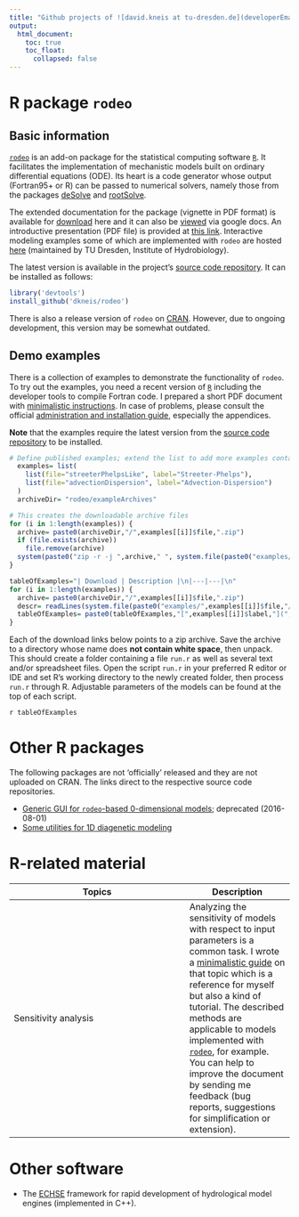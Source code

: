 ```yaml
---
title: "Github projects of ![david.kneis at tu-dresden.de](developerEmail.gif)"
output:
  html_document:
    toc: true
    toc_float:
      collapsed: false
---
```


# R package `rodeo`

## Basic information
[`rodeo`](http://cran.r-project.org/package=rodeo) is an add-on package for the statistical computing software [`R`](https://www.r-project.org/). It facilitates the implementation of mechanistic models built on ordinary differential equations (ODE). Its heart is a code generator whose output (Fortran95+ or R) can be passed to numerical solvers, namely those from the packages [deSolve](http://cran.r-project.org/package=deSolve) and [rootSolve](http://cran.r-project.org/package=rootSolve).

The extended documentation for the package (vignette in PDF format) is available for [download](https://github.com/dkneis/rodeo/raw/master/vignettes/rodeo.pdf) here and it can also be [viewed](https://docs.google.com/viewer?url=https://github.com/dkneis/rodeo/raw/master/vignettes/rodeo.pdf) via google docs. An introductive presentation (PDF file) is provided at [this link](rodeo/presentations/seminarSIAM_20160503.pdf). Interactive modeling examples some of which are implemented with `rodeo` are hosted [here](http://limno-live.hydro.tu-dresden.de) (maintained by TU Dresden, Institute of Hydrobiology).

The latest version is available in the project's [source code repository](https://github.com/dkneis/rodeo). It can be installed as follows:

```r
library('devtools')
install_github('dkneis/rodeo')
```

There is also a release version of `rodeo` on [CRAN](http://cran.r-project.org/package=rodeo). However, due to ongoing development, this version may be somewhat outdated.

## Demo examples

There is a collection of examples to demonstrate the functionality of `rodeo`. To try out the examples, you need a recent version of [`R`](https://www.r-project.org/) including the developer tools to compile Fortran code. I prepared a short PDF document with [minimalistic instructions](rodeo/instructions/installShort.pdf). In case of problems, please consult the official [administration and installation guide](https://cran.r-project.org/doc/manuals/r-release/R-admin.html), especially the appendices.

**Note** that the examples require the latest version from the [source code repository](https://github.com/dkneis/rodeo) to be installed.

```r
# Define published examples; extend the list to add more examples contained in the rodeo/(inst/)examples
  examples= list(
    list(file="streeterPhelpsLike", label="Streeter-Phelps"),
    list(file="advectionDispersion", label="Advection-Dispersion")
  )
  archiveDir= "rodeo/exampleArchives"
```


```r
# This creates the downloadable archive files
for (i in 1:length(examples)) {
  archive= paste0(archiveDir,"/",examples[[i]]$file,".zip")
  if (file.exists(archive)) 
    file.remove(archive)
  system(paste0("zip -r -j ",archive," ", system.file(paste0("examples/",examples[[i]]$file), package="rodeo")))
}
```


```r
tableOfExamples="| Download | Description |\n|---|---|\n"
for (i in 1:length(examples)) {
  archive= paste0(archiveDir,"/",examples[[i]]$file,".zip")
  descr= readLines(system.file(paste0("examples/",examples[[i]]$file,"/README.txt"),package="rodeo"))
  tableOfExamples= paste0(tableOfExamples,"[",examples[[i]]$label,"](",archive,") | ",descr," |\n")
}
```

Each of the download links below points to a zip archive. Save the archive to a directory whose name does **not contain white space**, then unpack. This should create a folder containing a file `run.r` as well as several text and/or spreadsheet files. Open the script `run.r` in your preferred R editor or IDE and set R's working directory to the newly created folder, then process `run.r` through R. Adjustable parameters of the models can be found at the top of each script.

`r tableOfExamples`

# Other R packages

The following packages are not 'officially' released and they are not uploaded on CRAN. The links direct to the respective source code repositories.

* [Generic GUI for `rodeo`-based 0-dimensional models](https://github.com/dkneis/rodeoApp); deprecated (2016-08-01)
* [Some utilities for 1D diagenetic modeling](https://github.com/dkneis/diatools)

# R-related material

| Topics               | Description |
|----------------------|-------------|
| Sensitivity analysis | Analyzing the sensitivity of models with respect to input parameters is a common task. I wrote a [minimalistic guide](r-related/sensitivityGuide.html) on that topic which is a reference for myself but also a kind of tutorial. The described methods are applicable to models implemented with [`rodeo`](http://cran.r-project.org/package=rodeo), for example. You can help to improve the document by sending me feedback (bug reports, suggestions for simplification or extension). |

# Other software

* The [ECHSE](http://echse.github.io/) framework for rapid development of hydrological model engines (implemented in C++).
